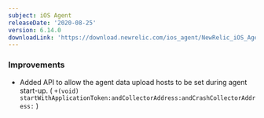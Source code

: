 ```yaml
---
subject: iOS Agent
releaseDate: '2020-08-25'
version: 6.14.0
downloadLink: 'https://download.newrelic.com/ios_agent/NewRelic_iOS_Agent_6.14.0.zip'
---
```


### Improvements

* Added API to allow the agent data upload hosts to be set during agent start-up. ( `+(void) startWithApplicationToken:andCollectorAddress:andCrashCollectorAddress:` )
